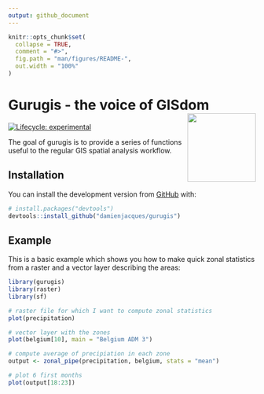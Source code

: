 ```yaml
---
output: github_document
---
```


<!-- README.md is generated from README.Rmd. Please edit that file -->

```r
knitr::opts_chunk$set(
  collapse = TRUE,
  comment = "#>",
  fig.path = "man/figures/README-",
  out.width = "100%"
)
```

# Gurugis - the voice of GISdom <img src='man/figures/logo.png' align="right" height="139" />

<!-- badges: start -->
[![Lifecycle: experimental](https://img.shields.io/badge/lifecycle-experimental-orange.svg)](https://www.tidyverse.org/lifecycle/#experimental)
<!-- badges: end -->

The goal of gurugis is to provide a series of functions useful to the regular GIS spatial analysis workflow.

## Installation

You can install the development version from [GitHub](https://github.com/) with:

``` r
# install.packages("devtools")
devtools::install_github("damienjacques/gurugis")
```
## Example

This is a basic example which shows you how to make quick zonal statistics from a raster and a vector layer describing the areas:

```r
library(gurugis)
library(raster)
library(sf)

# raster file for which I want to compute zonal statistics
plot(precipitation)

# vector layer with the zones
plot(belgium[10], main = "Belgium ADM 3")

# compute average of precipiation in each zone
output <- zonal_pipe(precipitation, belgium, stats = "mean")

# plot 6 first months
plot(output[18:23])
```
